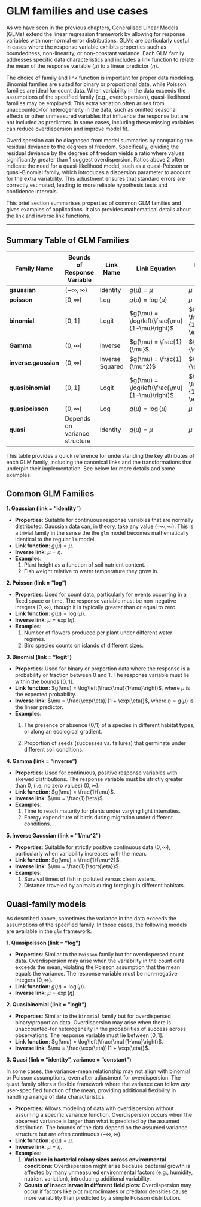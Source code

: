 # GLM families and use cases

As we have seen in the previous chapters, Generalised Linear Models (GLMs) extend the linear regression framework by allowing for response variables with non-normal error distributions. GLMs are particularly useful in cases where the response variable exhibits properties such as boundedness, non-linearity, or non-constant variance. Each GLM family addresses specific data characteristics and includes a link function to relate the mean of the response variable ($\mu$) to a linear predictor ($\eta$).

The choice of family and link function is important for proper data modeling. Binomial families are suited for binary or proportional data, while Poisson families are ideal for count data. When variability in the data exceeds the assumptions of the specified family (e.g., overdispersion), quasi-likelihood families may be employed. This extra variation often arises from unaccounted-for heterogeneity in the data, such as omitted seasonal effects or other unmeasured variables that influence the response but are not included as predictors. In some cases, including these missing variables can reduce overdispersion and improve model fit.

Overdispersion can be diagnosed from model summaries by comparing the residual deviance to the degrees of freedom. Specifically, dividing the residual deviance by the degrees of freedom yields a ratio where values significantly greater than 1 suggest overdispersion. Ratios above 2 often indicate the need for a quasi-likelihood model, such as a quasi-Poisson or quasi-Binomial family, which introduces a dispersion parameter to account for the extra variability. This adjustment ensures that standard errors are correctly estimated, leading to more reliable hypothesis tests and confidence intervals.

This brief section summarises properties of common GLM families and gives examples of applications. It also provides mathematical details about the link and inverse link functions.

------------------------------------------------------------------------

## Summary Table of GLM Families

| **Family Name** | **Bounds of Response Variable** | **Link Name** | **Link Equation** | **Inverse Link Equation** |
|---------------|---------------|---------------|---------------|---------------|
| **gaussian** | $(-\infty, \infty)$ | Identity | $g(\mu) = \mu$ | $\mu = \eta$ |
| **poisson** | $[0, \infty)$ | Log | $g(\mu) = \log(\mu)$ | $\mu = \exp(\eta)$ |
| **binomial** | $[0, 1]$ | Logit | $g(\mu) = \log\left(\frac{\mu}{1-\mu}\right)$ | $\mu = \frac{\exp(\eta)}{1 + \exp(\eta)}$ |
| **Gamma** | $(0, \infty)$ | Inverse | $g(\mu) = \frac{1}{\mu}$ | $\mu = \frac{1}{\eta}$ |
| **inverse.gaussian** | $(0, \infty)$ | Inverse Squared | $g(\mu) = \frac{1}{\mu^2}$ | $\mu = \frac{1}{\sqrt{\eta}}$ |
| **quasibinomial** | $[0, 1]$ | Logit | $g(\mu) = \log\left(\frac{\mu}{1-\mu}\right)$ | $\mu = \frac{\exp(\eta)}{1 + \exp(\eta)}$ |
| **quasipoisson** | $[0, \infty)$ | Log | $g(\mu) = \log(\mu)$ | $\mu = \exp(\eta)$ |
| **quasi** | Depends on variance structure | Identity | $g(\mu) = \mu$ | $\mu = \eta$ |

This table provides a quick reference for understanding the key attributes of each GLM family, including the canonical links and the transformations that underpin their implementation. See below for more details and some examples.

## Common GLM Families

**1. Gaussian (link = "identity")**

-   **Properties**: Suitable for continuous response variables that are normally distributed. Gaussian data can, in theory, take any value $(-\infty, \infty)$. This is a trivial family in the sense the the `glm` model becomes mathematically identical to the regular `lm` model.
-   **Link function**: $g(\mu) = \mu$.
-   **Inverse link**: $\mu = \eta$.
-   **Examples**:
    1.  Plant height as a function of soil nutrient content.
    2.  Fish weight relative to water temperature they grow in.

**2. Poisson (link = "log")**

-   **Properties**: Used for count data, particularly for events occurring in a fixed space or time. The response variable must be non-negative integers $[0, \infty)$, though it is typically greater than or equal to zero.
-   **Link function**: $g(\mu) = \log(\mu)$.
-   **Inverse link**: $\mu = \exp(\eta)$.
-   **Examples**:
    1.  Number of flowers produced per plant under different water regimes.
    2.  Bird species counts on islands of different sizes.

**3. Binomial (link = "logit")**

-   **Properties**: Used for binary or proportion data where the response is a probability or fraction between 0 and 1. The response variable must lie within the bounds $[0, 1]$.
-   **Link function**: $g(\mu) = \log\left(\frac{\mu}{1-\mu}\right)$, where $\mu$ is the expected probability.
-   **Inverse link**: $\mu = \frac{\exp(\eta)}{1 + \exp(\eta)}$, where $\eta = g(\mu)$ is the linear predictor.
-   **Examples**:
    1.  The presence or absence (0/1) of a species in different habitat types, or along an ecological gradient.

    2.  Proportion of seeds (successes vs. failures) that germinate under different soil conditions.

**4. Gamma (link = "inverse")**

-   **Properties**: Used for continuous, positive response variables with skewed distributions. The response variable must be strictly greater than 0, (i.e. no zero values) $(0, \infty)$.
-   **Link function**: $g(\mu) = \frac{1}{\mu}$.
-   **Inverse link**: $\mu = \frac{1}{\eta}$.
-   **Examples**:
    1.  Time to reach maturity for plants under varying light intensities.
    2.  Energy expenditure of birds during migration under different conditions.

**5. Inverse Gaussian (link = "1/mu\^2")**

-   **Properties**: Suitable for strictly positive continuous data $(0, \infty)$, particularly when variability increases with the mean.
-   **Link function**: $g(\mu) = \frac{1}{\mu^2}$.
-   **Inverse link**: $\mu = \frac{1}{\sqrt{\eta}}$.
-   **Examples**:
    1.  Survival times of fish in polluted versus clean waters.
    2.  Distance traveled by animals during foraging in different habitats.


## Quasi-family models

As described above, sometimes the variance in the data exceeds the assumptions of the specified family. In those cases, the following models are available in the `glm` framework. 

**1. Quasipoisson (link = "log")**

-   **Properties**: Similar to the `Poisson` family but for overdispersed count data. Overdispersion may arise when the variability in the count data exceeds the mean, violating the Poisson assumption that the mean equals the variance. The response variable must be non-negative integers $[0, \infty)$.
-   **Link function**: $g(\mu) = \log(\mu)$.
-   **Inverse link**: $\mu = \exp(\eta)$.

**2. Quasibinomial (link = "logit")**

-   **Properties**: Similar to the `binomial` family but for overdispersed binary/proportion data. Overdispersion may arise when there is unaccounted-for heterogeneity in the probabilities of success across observations. The response variable must lie between $[0, 1]$.
-   **Link function**: $g(\mu) = \log\left(\frac{\mu}{1-\mu}\right)$.
-   **Inverse link**: $\mu = \frac{\exp(\eta)}{1 + \exp(\eta)}$.


**3. Quasi (link = "identity", variance = "constant")**

In some cases, the variance-mean relationship may not align with binomial or Poisson assumptions, even after adjustment for overdispersion. The `quasi` family offers a flexible framework where the variance can follow *any* user-specified function of the mean, providing additional flexibility in handling a range of data characteristics.

-   **Properties**: Allows modeling of data with overdispersion without assuming a specific variance function. Overdispersion occurs when the observed variance is larger than what is predicted by the assumed distribution. The bounds of the data depend on the assumed variance structure but are often continuous $(-\infty, \infty)$.
-   **Link function**: $g(\mu) = \mu$.
-   **Inverse link**: $\mu = \eta$.
-   **Examples**:
    1.  **Variance in bacterial colony sizes across environmental conditions**: Overdispersion might arise because bacterial growth is affected by many unmeasured environmental factors (e.g., humidity, nutrient variation), introducing additional variability.
    2.  **Counts of insect larvae in different field plots**: Overdispersion may occur if factors like plot microclimates or predator densities cause more variability than predicted by a simple Poisson distribution.

